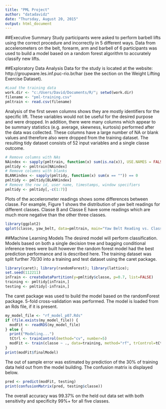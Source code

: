 ```yaml
---
title: "PML Project"
author: "datadavidz"
date: "Thursday, August 20, 2015"
output: html_document
---
```


##Executive Summary
Study participants were asked to perform barbell lifts using the correct procedure and incorrectly in 5 different ways.  Data from accelerometers on the belt, forearm, arm and barbell of 6 participants was used to build a model based on a random forest algorithm to accurately classify new lifts.

##Exploratory Data Analysis
Data for the study is located at the website: http://groupware.les.inf.puc-rio.br/har (see the section on the Weight Lifting Exercise Dataset).

```r
#Load the training data
work.dir <- "c:/Users/David/Documents/R/"; setwd(work.dir)
filename <- "pml-training.csv"
pmltrain <- read.csv(filename)
```

Analysis of the first seven columns shows they are mostly identifiers for the specific lift.  These variables would not be useful for the desired purpose and were dropped.  In addition, there were many columns which appear to be summary statistics (e.g. average, skewness, kurtosis) performed after the data was collected.  These columns have a large number of NA or blank values and therefore also were dropped from the training dataset.  The resulting tidy dataset consists of 52 input variables and a single classe outcome.
```r
# Remove columns with NAs
NAindex <- sapply(pmltrain, function(x) sum(is.na(x)), USE.NAMES = FALSE) == 0
pmltidy <- pmltrain[NAindex]
# Remove columns with blanks
BLANKindex <- sapply(pmltidy, function(x) sum(x == "")) == 0
pmltidy <- pmltidy[BLANKindex]
# Remove the row id, user name, timestamps, window specifiers
pmltidy <- pmltidy[,-c(1:7)]
```

Plots of the accelerometer readings shows some differences between classe.  For example, Figure 1 shows the distribution of yaw belt readings for different classes.  Classe B and Classe E have some readings which are much more negative than the other three classes.

```r
library(ggplot2)
qplot(classe, yaw_belt, data=pmltrain, main="Yaw Belt Reading vs. Classe")
```

##Machine Learning Models
The desired model will perform classification.  Models based on both a single decision tree and bagging conditional inference trees were built however the random forest model had the best prediction performance and is described here.  The training dataset was split further 70/30 into a training and test dataset using the caret package.
```r
library(caret); library(randomForest); library(lattice);
set.seed(112211)
inTrain <- createDataPartition(y=pmltidy$classe, p=0.7, list=FALSE)
training <- pmltidy[inTrain,]
testing <- pmltidy[-inTrain,]
```
The caret package was used to build the model based on the randomForest package.  5-fold cross-validation was performed. The model is loaded from an Rds file, if it is present.
```r
my_model_file <- "rf_model_p07.Rds"
if (file.exists(my_model_file)) {
  modFit <- readRDS(my_model_file)
} else {
  print("Modeling...")
  tCtrl <- trainControl(method="cv", number=5)
  modFit <- train(classe ~ ., data=training, method="rf", trControl=tCtrl, prox=TRUE)
}
print(modFit$finalModel)
```
The out of sample error was estimated by prediction of the 30% of training data held out from the model building.  The confusion matrix is displayed below.
```r
pred <- predict(modFit, testing)
print(confusionMatrix(pred, testing$classe))
```
The overall accuracy was 99.37% on the held out data set with both sensitivity and specificity 99%+ for all five classes.
